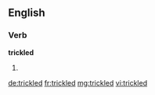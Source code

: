 ==English==

===Verb===
'''trickled'''

# {{past of|trickle}}

[[de:trickled]]
[[fr:trickled]]
[[mg:trickled]]
[[vi:trickled]]